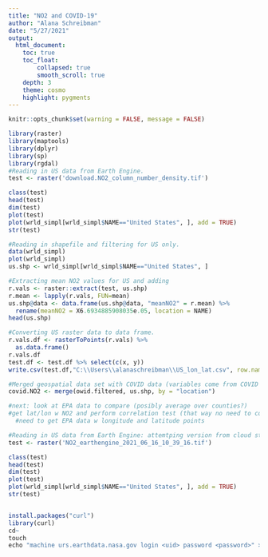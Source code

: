 ```yaml
---
title: "NO2 and COVID-19"
author: "Alana Schreibman"
date: "5/27/2021"
output: 
  html_document:
    toc: true
    toc_float: 
        collapsed: true
        smooth_scroll: true
    depth: 3 
    theme: cosmo
    highlight: pygments
---
```


```r
knitr::opts_chunk$set(warning = FALSE, message = FALSE)
```

```r
library(raster)
library(maptools)
library(dplyr)
library(sp)
library(rgdal)
#Reading in US data from Earth Engine. 
test <- raster('download.NO2_column_number_density.tif')

class(test)
head(test)
dim(test)
plot(test)
plot(wrld_simpl[wrld_simpl$NAME=="United States", ], add = TRUE)
str(test)

#Reading in shapefile and filtering for US only. 
data(wrld_simpl)
plot(wrld_simpl) 
us.shp <- wrld_simpl[wrld_simpl$NAME=="United States", ]

#Extracting mean NO2 values for US and adding 
r.vals <- raster::extract(test, us.shp)
r.mean <- lapply(r.vals, FUN=mean)
us.shp@data <- data.frame(us.shp@data, "meanNO2" = r.mean) %>%
  rename(meanNO2 = X6.6934885908035e.05, location = NAME) 
head(us.shp)

#Converting US raster data to data frame. 
r.vals.df <- rasterToPoints(r.vals) %>%
  as.data.frame()
r.vals.df
test.df <- test.df %>% select(c(x, y))
write.csv(test.df,"C:\\Users\\alanaschreibman\\US_lon_lat.csv", row.names = FALSE)

#Merged geospatial data set with COVID data (variables come from COVID exploratory analysis RMD file). 
covid.NO2 <- merge(owid.filtered, us.shp, by = "location")

#next: look at EPA data to compare (posibly average over counties?)
#get lat/lon w NO2 and perform correlation test (that way no need to convert)
  #need to get EPA data w longitude and latitude points

```

```r
#Reading in US data from Earth Engine: attemtping version from cloud storage. 
test <- raster('NO2_earthengine_2021_06_16_10_39_16.tif')

class(test)
head(test)
dim(test)
plot(test)
plot(wrld_simpl[wrld_simpl$NAME=="United States", ], add = TRUE)
str(test)


install.packages("curl")
library(curl)
cd~
touch
echo "machine urs.earthdata.nasa.gov login <uid> password <password>" >> .netrc
```

